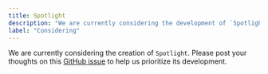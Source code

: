 ```yaml
---
title: Spotlight
description: "We are currently considering the development of `Spotlight`."
label: "Considering"
---
```


We are currently considering the creation of `Spotlight`. Please post your thoughts on this [GitHub issue](https://github.com/hirotomoyamada/yamada-ui/issues/496) to help us prioritize its development.

